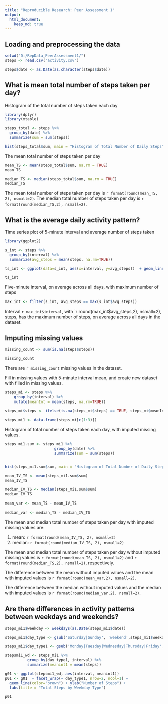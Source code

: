 ```yaml
---
title: "Reproducible Research: Peer Assessment 1"
output: 
  html_document:
    keep_md: true
---
```


## Loading and preprocessing the data
```r

setwd("D:/RepData_PeerAssessment1/")
steps <- read.csv("activity.csv")

steps$date <- as.Date(as.character(steps$date))


```

## What is mean total number of steps taken per day?
Histogram of the total number of steps taken each day
```r

library(dplyr)
library(xtable)

steps_total <- steps %>%
  group_by(date) %>%
  summarize(sum = sum(steps))

hist(steps_total$sum, main = "Histogram of Total Number of Daily Steps", xlab = "Total Steps")

```

The mean total number of steps taken per day
```r

mean_TS <- mean(steps_total$sum, na.rm = TRUE)
mean_TS

median_TS <- median(steps_total$sum, na.rm = TRUE)
median_TS

```

The mean total number of steps taken per day is `r format(round(mean_TS, 2), nsmall=2)`. The median total number of steps taken per day is `r format(round(median_TS,2), nsmall=2)`.

## What is the average daily activity pattern?
Time series plot of 5-minute interval and average number of steps taken
```r

library(ggplot2)

s_int <- steps %>%
  group_by(interval) %>%
  summarize(avg_steps = mean(steps, na.rm=TRUE))

ts_int <- ggplot(data=s_int, aes(x=interval, y=avg_steps))  + geom_line() + ggtitle("Average Steps Taken by Interval Across All Days") +xlab("Interval") + ylab("Average Steps")

ts_int

```

Five-minute interval, on average across all days, with maximum number of steps
```r

max_int <- filter(s_int, avg_steps == max(s_int$avg_steps))

```
Interval `r max_int$interval`, with `r round(max_int$avg_steps,2), nsmall=2), steps, has the maximum number of steps, on average across all days in the dataset.


## Imputing missing values
```r

missing_count <- sum(is.na(steps$steps))

missing_count

```
There are `r missing_count` missing values in the dataset. 

Fill in missing values with 5-minute interval mean, and create new dataset with filled in missing values.
```r
steps_mi <- steps %>%
    group_by(interval) %>%
    mutate(meanInt = mean(steps, na.rm=TRUE))

steps_mi$steps <- ifelse(is.na(steps_mi$steps) == TRUE, steps_mi$meanInt, steps_mi$steps)

steps_mi1 <- data.frame(steps_mi[c(1:3)])


```

Histogram of total number of steps taken each day, with imputed missing values. 
```r

steps_mi1.sum <- steps_mi1 %>%
                      group_by(date) %>%
                      summarize(sum = sum(steps))


hist(steps_mi1.sum$sum, main = "Histogram of Total Number of Daily Steps (Imputed Missing Values)", xlab = "Total Steps")

mean_IV_TS <- mean(steps_mi1.sum$sum)
mean_IV_TS

median_IV_TS <- median(steps_mi1.sum$sum)
median_IV_TS

mean_var <- mean_TS - mean_IV_TS

median_var <- median_TS - median_IV_TS

```

The mean and median total number of steps taken per day with imputed missing values are:

1. mean: `r format(round(mean_IV_TS, 2), nsmall=2)`
2. median: `r format(round(median_IV_TS, 2), nsmall=2)`

The mean and median total number of steps taken per day without imputed missing values is `r format(round(mean_TS, 2), nsmall=2)` and `r format(round(median_TS,2), nsmall=2)`, respectively. 

The difference between the mean without imputed values and the mean with imputed values is `r format(round(mean_var,2), nsmall=2)`. 

The difference between the median without imputed values and the median with imputed values is `r format(round(median_var,2), nsmall=2)`. 


## Are there differences in activity patterns between weekdays and weekends?

```r

steps_mi1$weekday <- weekdays(as.Date(steps_mi1$date))

steps_mi1$day_type <- gsub('Saturday|Sunday', 'weekend',steps_mi1$weekday )

steps_mi1$day_type1 <- gsub('Monday|Tuesday|Wednesday|Thursday|Friday', 'weekday',steps_mi1$day_type )

stepsmi1_wd <- steps_mi1 %>% 
          group_by(day_type1, interval) %>%
          summarize(meanint1 = mean(steps))

g01 <- ggplot(stepsmi1_wd, aes(interval, meanint1))
p01 <- g01  + facet_wrap(~ day_type1, nrow=2, ncol=1) + 
  geom_line(color="brown") + ylab("Number of Steps") + 
  labs(title = "Total Steps by Weekday Type") 

p01

```


